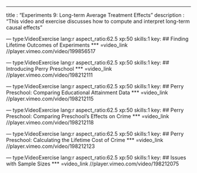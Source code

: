 --- 
title       : "Experiments 9: Long-term Average Treatment Effects"
description : "This video and exercise discusses how to compute and interpret long-term causal effects"


--- type:VideoExercise lang:r aspect_ratio:62.5 xp:50 skills:1 key:
## Finding Lifetime Outcomes of Experiments
*** =video_link
//player.vimeo.com/video/199856517


--- type:VideoExercise lang:r aspect_ratio:62.5 xp:50 skills:1 key:
## Introducing Perry Preschool
*** =video_link
//player.vimeo.com/video/198212111


--- type:VideoExercise lang:r aspect_ratio:62.5 xp:50 skills:1 key:
## Perry Preschool: Comparing Educational Attainment Data
*** =video_link
//player.vimeo.com/video/198212115


--- type:VideoExercise lang:r aspect_ratio:62.5 xp:50 skills:1 key:
## Perry Preschool: Comparing Preschool's Effects on Crime
*** =video_link
//player.vimeo.com/video/198212118


--- type:VideoExercise lang:r aspect_ratio:62.5 xp:50 skills:1 key:
## Perry Preschool: Calculating the Lifetime Cost of Crime
*** =video_link
//player.vimeo.com/video/198212123


--- type:VideoExercise lang:r aspect_ratio:62.5 xp:50 skills:1 key:
## Issues with Sample Sizes
*** =video_link
//player.vimeo.com/video/198212075

